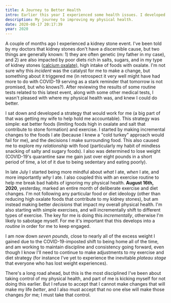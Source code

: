 ```yaml
---
title: A Journey to Better Health
intro: Earlier this year I experienced some health issues. I developed my own strategy to eat better and exercise to improve my physical health.
description: My journey to improving my physical health.
date: 2020-08-17 20:17:39
year: 2020
---
```

A couple of months ago I experienced a kidney stone event. I've been told by my doctors that kidney stones don't have a discernible cause, but two things are generally known: 1) they are often genetic (my father in my case), and 2) are also impacted by poor diets rich in salts, sugars, and in my type of kidney stones ([calcium oxalate](https://www.kidney.org/atoz/content/kidneystones)), high intake of foods with oxalate. I'm not sure why this *incident* was the catalyst for me to make a change, but something about it triggered me (in retrospect it very well might have had more to do with COVID-19 serving as a stark reminder that tomorrow is not promised, but who knows?). After reviewing the results of some routine tests related to this latest event, along with some other medical tests, I wasn't pleased with where my physical health was, and knew I could do better.

I sat down and developed a strategy that would work for me (a big part of that was getting my wife to help hold me accountable). This strategy was simple: eat better foods (limiting foods high in oxalate and salt that contribute to stone formation) and exercise. I started by making incremental changes to the foods I ate (because I knew a "cold turkey" approach would fail for me), and the decisions I make surrounding food. This also caused me to explore my *relationship* with food (particularly my habit of mindless snacking of salty and sugary foods). I also was determined to lose weight (COVID-19's quarantine saw me gain just over eight pounds in a short period of time, a lot of it due to being sedentary and eating poorly). 

In late July I started being more mindful about *what* I ate, *when* I ate, and more importantly *why* I ate. I also coupled this with an exercise routine to help me break bad habits of ignoring my physical health. **August 16th, 2020**, yesterday, marked an entire month of deliberate exercise and diet changes. I'm not following any particular food or diet ideology (other than reducing high oxalate foods that contribute to my kidney stones), but am instead making better *decisions* that impact my overall physical health. I'm also starting with simple exercises, and will incrementally shift to different types of exercise. The key for me is doing this *incrementally*, otherwise I'm likely to sabotage myself. For me it's important that this develops into a *routine* in order for me to keep engaged.

I am now down *seven pounds*, close to nearly all of the excess weight I gained due to the COVID-19-imposted shift to being home all of the time, and am working to maintain discipline and consistency going forward, even though I know I'll need to continue to make adjustments to my exercise and diet strategy (for instance I've yet to experience the inevitable *plateau stage* that everyone who has lost weight experiences).

There's a long road ahead, but this is the most disciplined I've been about taking control of my physical health, and part of me is kicking myself for not doing this earlier. But I refuse to accept that I cannot make changes that will make my life *better*, and I also must accept that no one else will make those changes *for* me; I must take that control.

